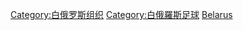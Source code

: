 {{Commonscat|Association football clubs of Belarus}}

[[Category:白俄罗斯组织|Category:白俄罗斯组织]]
[[Category:白俄羅斯足球|Category:白俄羅斯足球]]
[[Category:各國足球會|Belarus]]